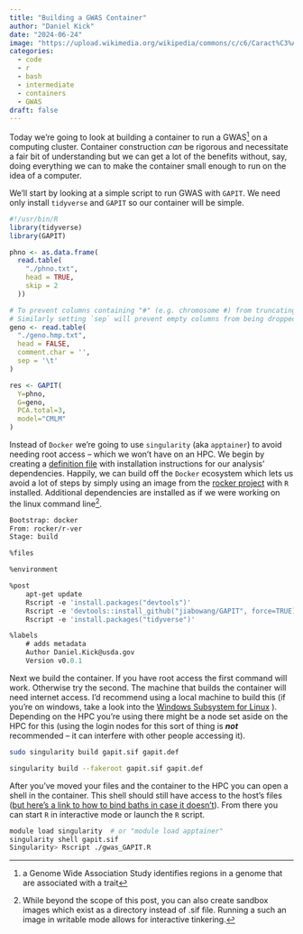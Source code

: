 ```yaml
---
title: "Building a GWAS Container"
author: "Daniel Kick"
date: "2024-06-24"
image: "https://upload.wikimedia.org/wikipedia/commons/c/c6/Caract%C3%A8re_latin_d%27%C3%A9criture%2C_R_r.png"
categories: 
  - code
  - r
  - bash
  - intermediate
  - containers
  - GWAS
draft: false
---
```


Today we're going to look at building a container to run a GWAS[^1] on a computing cluster. Container construction *can* be rigorous and necessitate a fair bit of understanding but we can get a lot of the benefits without, say, doing everything we can to make the container small enough to run on the idea of a computer.

[^1]: a Genome Wide Association Study identifies regions in a genome that are associated with a trait

We'll start by looking at a simple script to run GWAS with `GAPIT`. We need only install `tidyverse` and `GAPIT` so our container will be simple.

``` r
#!/usr/bin/R
library(tidyverse)
library(GAPIT)

phno <- as.data.frame(
  read.table(
    "./phno.txt", 
    head = TRUE, 
    skip = 2
  ))

# To prevent columns containing "#" (e.g. chromosome #) from truncating the file `comment.char` should be set explicitly
# Similarly setting `sep` will prevent empty columns from being dropped
geno <- read.table(
  "./geno.hmp.txt",
  head = FALSE,
  comment.char = '',
  sep = '\t'
)

res <- GAPIT(
  Y=phno,
  G=geno,
  PCA.total=3,
  model="CMLM"
)
```

Instead of `Docker` we're going to use `singularity` (aka `apptainer`) to avoid needing root access -- which we won't have on an HPC. We begin by creating a [definition file](https://docs.sylabs.io/guides/latest/user-guide/definition_files.html) with installation instructions for our analysis' dependencies. Happily, we can build off the `Docker` ecosystem which lets us avoid a lot of steps by simply using an image from the [rocker project](https://rocker-project.org/images/) with `R` installed. Additional dependencies are installed as if we were working on the linux command line[^2].

[^2]: While beyond the scope of this post, you can also create sandbox images which exist as a directory instead of .sif file. Running a such an image in writable mode allows for interactive tinkering.

``` def
Bootstrap: docker
From: rocker/r-ver 
Stage: build

%files

%environment

%post
    apt-get update
    Rscript -e 'install.packages("devtools")'
    Rscript -e 'devtools::install_github("jiabowang/GAPIT", force=TRUE)'
    Rscript -e 'install.packages("tidyverse")'

%labels
    # adds metadata 
    Author Daniel.Kick@usda.gov
    Version v0.0.1
```

Next we build the container. If you have root access the first command will work. Otherwise try the second. The machine that builds the container will need internet access. I’d recommend using a local machine to build this (if you're on windows, take a look into the [Windows Subsystem for Linux](https://learn.microsoft.com/en-us/windows/wsl/about) ). Depending on the HPC you're using there might be a node set aside on the HPC for this (using the login nodes for this sort of thing is ***not*** recommended – it can interfere with other people accessing it).

``` bash
sudo singularity build gapit.sif gapit.def

singularity build --fakeroot gapit.sif gapit.def
```

After you’ve moved your files and the container to the HPC you can open a shell in the container. This shell should still have access to the host’s files ([but here's a link to how to bind baths in case it doesn't](https://docs.sylabs.io/guides/3.0/user-guide/bind_paths_and_mounts.html)). From there you can start `R` in interactive mode or launch the `R` script.

``` bash
module load singularity  # or "module load apptainer"
singularity shell gapit.sif
Singularity> Rscript ./gwas_GAPIT.R
```

